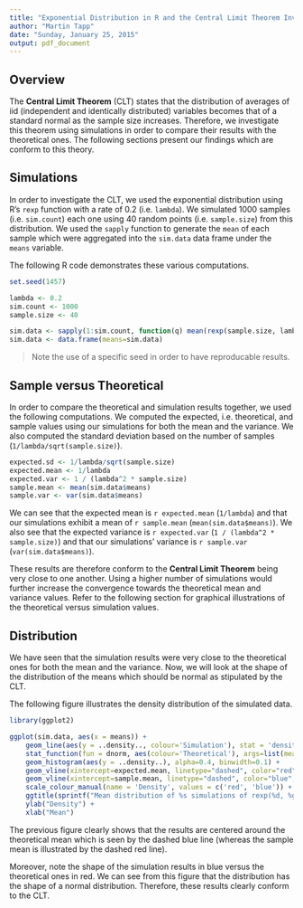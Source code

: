 ```yaml
---
title: "Exponential Distribution in R and the Central Limit Theorem Investigation"
author: "Martin Tapp"
date: "Sunday, January 25, 2015"
output: pdf_document
---
```



## Overview

The **Central Limit Theorem** (CLT) states that the distribution of averages of iid (independent and identically distributed) variables becomes that of a standard normal as the sample size increases. Therefore, we investigate this theorem using simulations in order to compare their results with the theoretical ones. The following sections present our findings which are conform to this theory.


## Simulations

In order to investigate the CLT, we used the exponential distribution using R's `rexp` function with a rate of 0.2 (i.e. `lambda`). We simulated 1000 samples (i.e. `sim.count`) each one using 40 random points (i.e. `sample.size`) from this distribution. We used the `sapply` function to generate the `mean` of each sample which were aggregated into the `sim.data` data frame under the `means` variable.

The following R code demonstrates these various computations.

```r
set.seed(1457)

lambda <- 0.2
sim.count <- 1000
sample.size <- 40

sim.data <- sapply(1:sim.count, function(q) mean(rexp(sample.size, lambda)))
sim.data <- data.frame(means=sim.data)
```

> Note the use of a specific seed in order to have reproducable results.


## Sample versus Theoretical

In order to compare the theoretical and simulation results together, we used the following computations. We computed the expected, i.e. theoretical, and sample values using our simulations for both the mean and the variance. We also computed the standard deviation based on the number of samples (`1/lambda/sqrt(sample.size)`).

```r
expected.sd <- 1/lambda/sqrt(sample.size)
expected.mean <- 1/lambda
expected.var <- 1 / (lambda^2 * sample.size)
sample.mean <- mean(sim.data$means)
sample.var <- var(sim.data$means)
```

We can see that the expected mean is `r expected.mean` (`1/lambda`) and that our simulations exhibit a mean of `r sample.mean` (`mean(sim.data$means)`). We also see that the expected variance is `r expected.var` (`1 / (lambda^2 * sample.size)`) and that our simulations' variance is `r sample.var` (`var(sim.data$means)`).

These results are therefore conform to the **Central Limit Theorem** being very close to one another. Using a higher number of simulations would further increase the convergence towards the theoretical mean and variance values. Refer to the following section for graphical illustrations of the theoretical versus simulation values.


## Distribution

We have seen that the simulation results were very close to the theoretical ones for both the mean and the variance. Now, we will look at the shape of the distribution of the means which should be normal as stipulated by the CLT.

The following figure illustrates the density distribution of the simulated data.

```r
library(ggplot2)

ggplot(sim.data, aes(x = means)) +
    geom_line(aes(y = ..density.., colour='Simulation'), stat = 'density') +
    stat_function(fun = dnorm, aes(colour='Theoretical'), args=list(mean=expected.mean, sd=expected.sd)) +
    geom_histogram(aes(y = ..density..), alpha=0.4, binwidth=0.1) +
    geom_vline(xintercept=expected.mean, linetype="dashed", color="red", size=1) +
    geom_vline(xintercept=sample.mean, linetype="dashed", color="blue", size=1) +
    scale_colour_manual(name = 'Density', values = c('red', 'blue')) +
    ggtitle(sprintf("Mean distribution of %s simulations of rexp(%d, %g)", sim.count, sample.size, lambda)) +
    ylab("Density") +
    xlab("Mean")
```

The previous figure clearly shows that the results are centered around the theoretical mean which is seen by the dashed blue line (whereas the sample mean is illustrated by the dashed red line).

Moreover, note the shape of the simulation results in blue versus the theoretical ones in red. We can see from this figure that the distribution has the shape of a normal distribution. Therefore, these results clearly conform to the CLT.